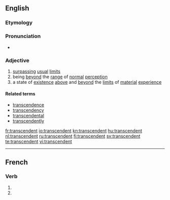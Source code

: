 ==English==

===Etymology===
{{suffix|transcend|ent}}

===Pronunciation===
* {{IPA|/tɹænˈsɛndɛnt/}}

===Adjective===
{{en-adj-more}}

# [[surpass]]ing [[usual]] [[limit]]s
# being [[beyond]] the [[range]] of [[normal]] [[perception]]
# a state of [[existence]] [[above]] and [[beyond]] the [[limits]] of [[nature|material]] [[experience]]

====Related terms====

* [[transcendence]]
* [[transcendency]]
* [[transcendental]]
* [[transcendently]]

[[fr:transcendent]]
[[io:transcendent]]
[[kn:transcendent]]
[[hu:transcendent]]
[[nl:transcendent]]
[[ru:transcendent]]
[[fi:transcendent]]
[[sv:transcendent]]
[[te:transcendent]]
[[vi:transcendent]]

----

==French==

===Verb===
{{fr-verb-form}}

# {{conjugation of|transcender||3|p|pres|ind|lang=fr}}
# {{conjugation of|transcender||3|p|pres|sub|lang=fr}}

{{count page|[[Wiktionary:Page count]]}}
{{rfc-auto}}